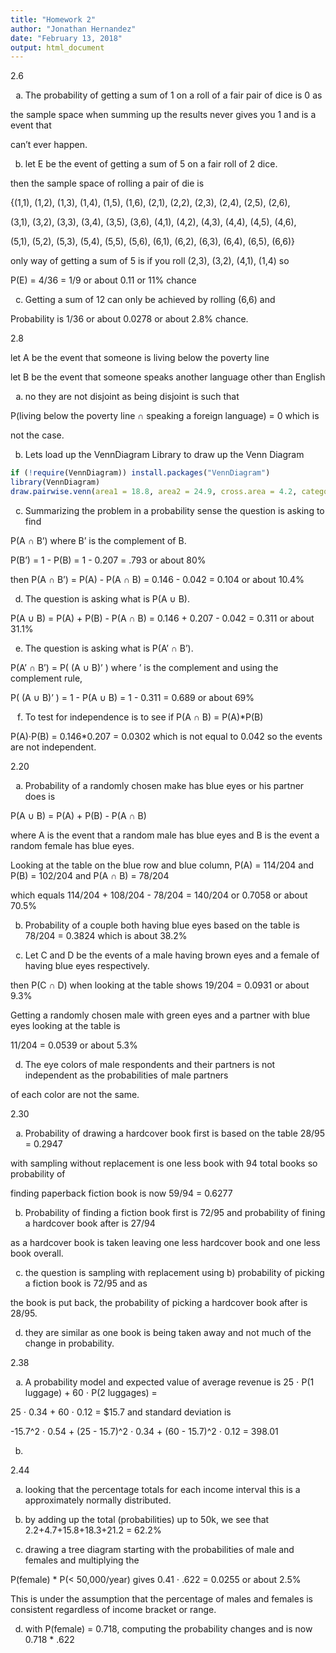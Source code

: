 ```yaml
---
title: "Homework 2"
author: "Jonathan Hernandez"
date: "February 13, 2018"
output: html_document
---
```


2.6

a) The probability of getting a sum of 1 on a roll of a fair pair of dice is 0 as

the sample space when summing up the results never gives you 1 and is a event that

can't ever happen.

b) let E be the event of getting a sum of 5 on a fair roll of 2 dice.

then the sample space of rolling a pair of die is

{(1,1), (1,2), (1,3), (1,4), (1,5), (1,6), (2,1), (2,2), (2,3), (2,4), (2,5), (2,6),

(3,1), (3,2), (3,3), (3,4), (3,5), (3,6), (4,1), (4,2), (4,3), (4,4), (4,5), (4,6),

(5,1), (5,2), (5,3), (5,4), (5,5), (5,6), (6,1), (6,2), (6,3), (6,4), (6,5), (6,6)}

only way of getting a sum of 5 is if you roll (2,3), (3,2), (4,1), (1,4) so

P(E) = 4/36 = 1/9 or about 0.11 or 11% chance

c) Getting a sum of 12 can only be achieved by rolling (6,6) and

Probability is 1/36 or about 0.0278 or about 2.8% chance.

2.8

let A be the event that someone is living below the poverty line

let B be the event that someone speaks another language other than English

a) no they are not disjoint as being disjoint is such that 

P(living below the poverty line $\cap$ speaking a foreign language) = 0 which is

not the case.

b) Lets load up the VennDiagram Library to draw up the Venn Diagram

```r
if (!require(VennDiagram)) install.packages("VennDiagram")
library(VennDiagram)
draw.pairwise.venn(area1 = 18.8, area2 = 24.9, cross.area = 4.2, category = c("Live Below the Poverty Line", "Speak a Foreign Language"), cat.default.pos = 'text', cat.cex = 0.75)
```

c) Summarizing the problem in a probability sense the question is asking to find

P(A $\cap$ B') where B' is the complement of B.

P(B') =  1 - P(B) = 1 - 0.207 = .793 or about 80%

then P(A $\cap$ B') = P(A) - P(A $\cap$ B) = 0.146 - 0.042 =  0.104 or about 10.4%

d) The question is asking what is P(A $\cup$ B).

P(A $\cup$ B) = P(A) + P(B) - P(A $\cap$ B) = 0.146 + 0.207 - 0.042 = 0.311 or about 31.1%

e) The question is asking what is P(A' $\cap$ B').

P(A' $\cap$ B') = P( (A $\cup$ B)' ) where ' is the complement and using the complement rule,

P( (A $\cup$ B)' ) = 1 - P(A $\cup$ B) = 1 - 0.311 = 0.689 or about 69%

f) To test for independence is to see if P(A $\cap$ B) = P(A)*P(B)

P(A)$\cdot$P(B) = 0.146*0.207 = 0.0302 which is not equal to 0.042 so the events are not independent.

2.20

a) Probability of a randomly chosen make has blue eyes or his partner does is

P(A $\cup$ B) = P(A) + P(B) - P(A $\cap$ B)

where A is the event that a random male has blue eyes and B is the event a random female has blue eyes.

Looking at the table on the blue row and blue column, P(A) = 114/204 and P(B) = 102/204 and P(A $\cap$ B) = 78/204

which equals 114/204 + 108/204 - 78/204 = 140/204 or 0.7058 or about 70.5%

b) Probability of a couple both having blue eyes based on the table is 78/204 = 0.3824 which is about 38.2%

c) Let C and D be the events of a male having brown eyes and a female of having blue eyes respectively.

then P(C $\cap$ D) when looking at the table shows 19/204 = 0.0931 or about 9.3%

Getting a randomly chosen male with green eyes and a partner with blue eyes looking at the table is

11/204 = 0.0539 or about 5.3%

d) The eye colors of male respondents and their partners is not independent as the probabilities of male partners

of each color are not the same.

2.30

a) Probability of drawing a hardcover book first is based on the table 28/95 = 0.2947

with sampling without replacement is one less book with 94 total books so probability of

finding paperback fiction book is now 59/94 = 0.6277

b) Probability of finding a fiction book first is 72/95 and probability of fining a hardcover book after is 27/94

as a hardcover book is taken leaving one less hardcover book and one less book overall.

c) the question is sampling with replacement using b) probability of picking a fiction book is 72/95 and as

the book is put back, the probability of picking a hardcover book after is 28/95.

d) they are similar as one book is being taken away and not much of the change in probability.

2.38

a) A probability model and expected value of average revenue is 25 $\cdot$ P(1 luggage) + 60 $\cdot$ P(2 luggages) =

25 $\cdot$ 0.34 + 60 $\cdot$ 0.12 = $15.7 and standard deviation is

-15.7^2 $\cdot$ 0.54 + (25 - 15.7)^2 $\cdot$ 0.34 + (60 - 15.7)^2 $\cdot$ 0.12 = 398.01

b) 




2.44

a) looking that the percentage totals for each income interval this is a approximately normally distributed.

b) by adding up the total (probabilities) up to 50k, we see that 2.2+4.7+15.8+18.3+21.2 = 62.2%

c) drawing a tree diagram starting with the probabilities of male and females and multiplying the 

P(female) * P(< 50,000/year) gives 0.41 $\cdot$ .622 = 0.0255 or about 2.5%

This is under the assumption that the percentage of males and females is consistent regardless of income bracket or range.

d) with P(female) = 0.718, computing the probability changes and is now 0.718 * .622 